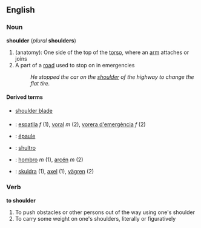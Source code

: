 ==English==

===Noun===
'''shoulder''' (''plural'' '''shoulders''')
#(anatomy): One side of the top of the [[torso]], where an [[arm]] attaches or joins
#A part of a [[road]] used to stop on in emergencies
#:''He stopped the car on the [[shoulder]] of the highway to change the flat tire.''

====Derived terms====
*[[shoulder blade]]

===={{trans}}====
* {{ca}} : [[espatlla]] ''f'' (1), [[voral]] ''m'' (2), [[vorera d'emergència]] ''f'' (2)
* {{fr}} : [[épaule]]
* {{io}} : [[shultro]]
* {{es}} : [[hombro]] ''m'' (1), [[arcén]] ''m'' (2)
* {{sv}} : [[skuldra]] (1), [[axel]] (1), [[vägren]] (2)

===Verb===
'''to shoulder'''
#To push obstacles or other persons out of the way using one's shoulder
#To carry some weight on one's shoulders, literally or figuratively